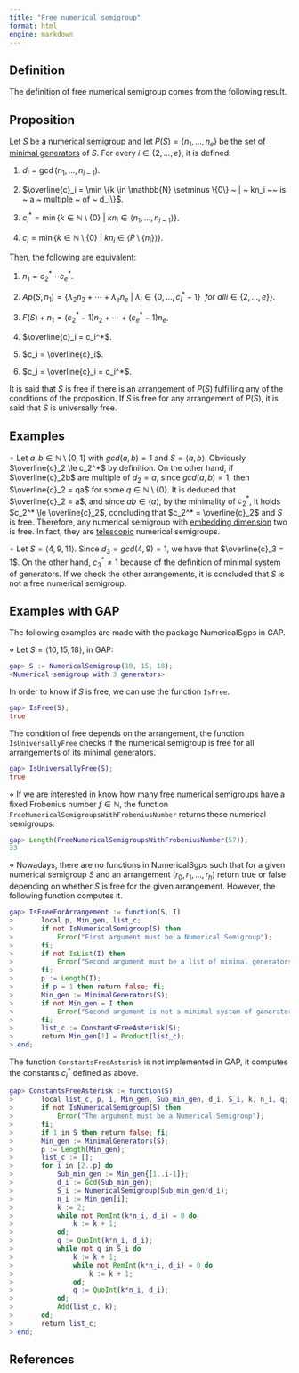 ```yaml
---
title: "Free numerical semigroup"
format: html
engine: markdown
---
```


## Definition

The definition of free numerical semigroup comes from the following result.

::: {.callout-note appearance="minimal"}
## Proposition

Let $S$ be a [numerical semigroup](../Basic-concepts/Numerical-semigroup.qmd) and let $P(S) = \{n_1, \ldots, n_e\}$ be the [set of minimal generators](../Basic-concepts/Minimal-set-of-generators.qmd) of $S$. For every $i \in \{2, \ldots, e\}$, it is defined:

1)  $d_i = \gcd(n_1, \ldots, n_{i-1})$.

2)  $\overline{c}_i = \min \{k \in \mathbb{N} \setminus \{0\} ~ | ~ kn_i ~~ is ~ a ~ multiple ~ of ~ d_i\}$.

3)  $c_i^* = \min \{k \in \mathbb{N} \setminus \{0\} ~ | ~ kn_i \in \langle n_1, \ldots, n_{i-1} \rangle\}$.

4)  $c_i = \min \{k \in \mathbb{N} \setminus \{0\} ~ | ~ kn_i \in \langle P \setminus \{n_i\} \rangle\}$.

Then, the following are equivalent:

1)  $n_1 = c_2^* \cdots c_e^*$.

2)  $Ap(S, n_1) = \{\lambda_2n_2 + \cdots + \lambda_e n_e ~ | ~ \lambda_i \in \{0, \ldots, c_i^* - 1 \} ~~ for ~ all i \in \{2, \ldots, e\}\}$.

3)  $F(S) + n_1 = (c_2^* - 1)n_2 + \cdots + (c_e^* - 1)n_e$.

4)  $\overline{c}_i = c_i^*$.

5)  $c_i = \overline{c}_i$.

6)  $c_i = \overline{c}_i = c_i^*$.
:::

It is said that $S$ is free if there is an arrangement of $P(S)$ fulfilling any of the conditions of the proposition. If $S$ is free for any arrangement of $P(S)$, it is said that $S$ is universally free.

## Examples

$\circ$ Let $a,b \in \mathbb{N} \setminus \{0, 1\}$ with $gcd(a,b) = 1$ and $S = \langle a,b \rangle$. Obviously $\overline{c}_2 \le c_2^*$ by definition. On the other hand, if $\overline{c}_2b$ are multiple of $d_2 = a$, since $gcd(a,b) = 1$, then $\overline{c}_2 = qa$ for some $q \in \mathbb{N} \setminus \{0\}$. It is deduced that $\overline{c}_2 = a$, and since $ab \in \langle a \rangle$, by the minimality of $c_2^*$, it holds $c_2^* \le \overline{c}_2$, concluding that $c_2^* = \overline{c}_2$ and $S$ is free. Therefore, any numerical semigroup with [embedding dimension](../Basic-concepts/Embedding-dimension.qmd) two is free. In fact, they are [telescopic](NS-telescopic.qmd) numerical semigroups.

$\circ$ Let $S = \langle 4, 9, 11 \rangle$. Since $d_3 = gcd(4, 9) = 1$, we have that $\overline{c}_3 = 1$. On the other hand, $c_3^* \ne 1$ because of the definition of minimal system of generators. If we check the other arrangements, it is concluded that $S$ is not a free numerical semigroup.

## Examples with GAP

The following examples are made with the package NumericalSgps in GAP.

$\diamond$ Let $S = \langle 10, 15, 18 \rangle$, in GAP:

``` gap
gap> S := NumericalSemigroup(10, 15, 18);
<Numerical semigroup with 3 generators>
```

In order to know if $S$ is free, we can use the function `IsFree`.

``` gap
gap> IsFree(S);
true
```

The condition of free depends on the arrangement, the function `IsUniversallyFree` checks if the numerical semigroup is free for all arrangements of its minimal generators.

``` gap
gap> IsUniversallyFree(S);
true
```

$\diamond$ If we are interested in know how many free numerical semigroups have a fixed Frobenius number $f \in \mathbb{N}$, the function `FreeNumericalSemigroupsWithFrobeniusNumber` returns these numerical semigroups.

``` gap
gap> Length(FreeNumericalSemigroupsWithFrobeniusNumber(57));
33
```

$\diamond$ Nowadays, there are no functions in NumericalSgps such that for a given numerical semigroup $S$ and an arrangement $(r_0, r_1, \ldots, r_h)$ return true or false depending on whether $S$ is free for the given arrangement. However, the following function computes it.

``` gap
gap> IsFreeForArrangement := function(S, I)
>       local p, Min_gen, list_c;
>       if not IsNumericalSemigroup(S) then
>           Error("First argument must be a Numerical Semigroup");
>       fi;
>       if not IsList(I) then
>           Error("Second argument must be a list of minimal generators of the first argument");
>       fi;
>       p := Length(I);
>       if p = 1 then return false; fi;
>       Min_gen := MinimalGenerators(S);
>       if not Min_gen = I then
>           Error("Second argument is not a minimal system of generators of the first argument");
>       fi;
>       list_c := ConstantsFreeAsterisk(S);
>       return Min_gen[1] = Product(list_c);
> end;
```

The function `ConstantsFreeAsterisk` is not implemented in GAP, it computes the constants $c_i^*$ defined as above.

``` gap
gap> ConstantsFreeAsterisk := function(S)
>       local list_c, p, i, Min_gen, Sub_min_gen, d_i, S_i, k, n_i, q;
>       if not IsNumericalSemigroup(S) then
>           Error("The argument must be a Numerical Semigroup");
>       fi;
>       if 1 in S then return false; fi;
>       Min_gen := MinimalGenerators(S);
>       p := Length(Min_gen);
>       list_c := [];
>       for i in [2..p] do
>           Sub_min_gen := Min_gen{[1..i-1]};
>           d_i := Gcd(Sub_min_gen);
>           S_i := NumericalSemigroup(Sub_min_gen/d_i);
>           n_i := Min_gen[i];
>           k := 2;
>           while not RemInt(k*n_i, d_i) = 0 do
>               k := k + 1;
>           od;
>           q := QuoInt(k*n_i, d_i);
>           while not q in S_i do
>               k := k + 1;
>               while not RemInt(k*n_i, d_i) = 0 do
>                   k := k + 1;
>               od;
>               q := QuoInt(k*n_i, d_i);
>           od;
>           Add(list_c, k);
>       od;
>       return list_c;
> end;
```

## References

